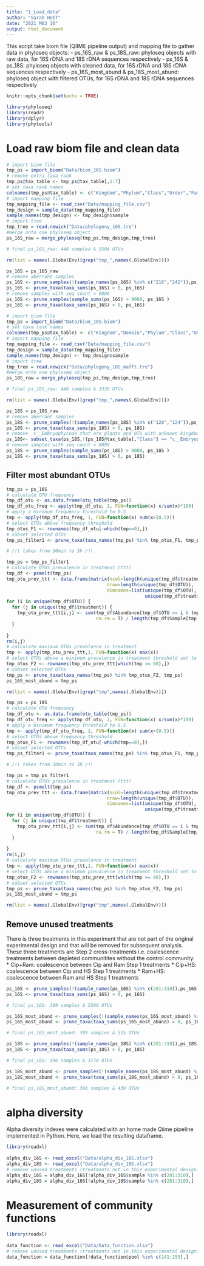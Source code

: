```yaml
---
title: "1_Load_data"
author: "Sarah HUET"
date: "2021 M03 10"
output: html_document
---
```


This script take biom file (QIIME pipeline output) and mapping file to gather data in phyloseq objects:
     - ps_16S_raw & ps_18S_raw: phyloseq objects with raw data, for 16S rDNA and 18S rDNA sequences respectively
     - ps_16S & ps_18S: phyloseq objects with cleaned data, for 16S rDNA and 18S rDNA sequences respectively
     - ps_16S_most_abund & ps_18S_most_abund: phyloseq object with filtered OTUs, for 16S rDNA and 18S rDNA sequences respectively

```r
knitr::opts_chunk$set(echo = TRUE)

library(phyloseq)
library(readr)
library(dplyr)
library(phytools)

```

# Load raw biom file and clean data

```r

# import biom file
tmp_ps = import_biom("Data/biom_16S.biom")
# remove extra taxa rank
tmp_ps@tax_table <- tmp_ps@tax_table[,1:7]
# set taxa rank names
colnames(tmp_ps@tax_table) <- c("Kingdom","Phylum","Class","Order","Family","Genus","Species")
# import mapping file
tmp_mapping_file <- read_csv("Data/mapping_file.csv")
tmp_design = sample_data(tmp_mapping_file)
sample_names(tmp_design) <- tmp_design$sample
# import tree
tmp_tree = read.newick("Data/phylogeny_16S.tre")
#merge onto one phyloseq object
ps_16S_raw = merge_phyloseq(tmp_ps,tmp_design,tmp_tree)

# final ps_16S_raw: 440 samples & 5504 OTUs

rm(list = names(.GlobalEnv)[grep("tmp_",names(.GlobalEnv))])

```

```r

ps_16S = ps_16S_raw
# remove aberrant samples
ps_16S <- prune_samples(!(sample_names(ps_16S) %in% c("216","242")),ps_16S)
ps_16S <- prune_taxa(taxa_sums(ps_16S) > 0, ps_16S)
# remove samples with seq count < 9000
ps_16S <- prune_samples(sample_sums(ps_16S) > 9000, ps_16S )
ps_16S <- prune_taxa(taxa_sums(ps_16S) > 0, ps_16S)

```

```r

# import biom file
tmp_ps = import_biom("Data/biom_18S.biom")
# set taxa rank names
colnames(tmp_ps@tax_table) <- c("Kingdom","Domain","Phylum","Class","Order","Family","Genus","Species")
# import mapping file
tmp_mapping_file <- read_csv("Data/mapping_file.csv")
tmp_design = sample_data(tmp_mapping_file)
sample_names(tmp_design) <- tmp_design$sample
# import tree
tmp_tree = read.newick("Data/phylogeny_18S_mafft.tre")
#merge onto one phyloseq object
ps_18S_raw = merge_phyloseq(tmp_ps,tmp_design,tmp_tree)

# final ps_18S_raw: 440 samples & 3336 OTUs

rm(list = names(.GlobalEnv)[grep("tmp_",names(.GlobalEnv))])
```

```r

ps_18S = ps_18S_raw
# remove aberrant samples
ps_18S <- prune_samples(!(sample_names(ps_18S) %in% c("120","124")),ps_18S)
ps_18S <- prune_taxa(taxa_sums(ps_18S) > 0, ps_18S)
# remove  c__Embryophyceae that are plants and OTU with unknown kingdom
ps_18S<- subset_taxa(ps_18S,!(ps_18S@tax_table[,"Class"] == "c__Embryophyceae"))
# remove samples with seq count < 8000
ps_18S <- prune_samples(sample_sums(ps_18S) > 8000, ps_18S )
ps_18S <- prune_taxa(taxa_sums(ps_18S) > 0, ps_18S)

```

## Filter most abundant OTUs

```r

tmp_ps = ps_16S
# calculate OTU frequency
tmp_df_otu <- as.data.frame(otu_table(tmp_ps))
tmp_df_otu_freq <- apply(tmp_df_otu, 2, FUN=function(x) x/sum(x)*100)
# apply a minimum frequency threshold to 0.5
tmp <- apply(tmp_df_otu_freq, 1, FUN=function(x) sum(x>(0.5)))
# select OTUs above frequency threshold
tmp_otus_F1 <- rownames(tmp_df_otu[-which(tmp==0),])
# subset selected OTUs
tmp_ps_filter1 <- prune_taxa(taxa_names(tmp_ps) %in% tmp_otus_F1, tmp_ps)

```

```r
# /!\ takes from 30min to 3h /!\

tmp_ps = tmp_ps_filter1 
# calculate OTUs prevalence in treatment (ttt)
tmp_df <- psmelt(tmp_ps)
tmp_otu_prev_ttt <- data.frame(matrix(ncol=length(unique(tmp_df$treatment)),
                                     nrow=length(unique(tmp_df$OTU)), 
                                     dimnames=list(unique(tmp_df$OTU),
                                                   unique(tmp_df$treatment))))
for (i in unique(tmp_df$OTU)) {
  for (j in unique(tmp_df$treatment)) {
    tmp_otu_prev_ttt[i,j] <- sum(tmp_df$Abundance[tmp_df$OTU == i & tmp_df$treatment == j] > 0,
                                 na.rm = T) / length(tmp_df$Sample[tmp_df$OTU == i & tmp_df$treatment == j]) *100
  }
  
} 
rm(i,j)
# calculate maximum OTUs prevalence in treatment
tmp <- apply(tmp_otu_prev_ttt,1, FUN=function(x) max(x))
# select OTUs above a minimum prevalence in treatment threshold set to 60% 
tmp_otus_F2 <- rownames(tmp_otu_prev_ttt[which(tmp >= 60),])
# subset selected OTUs
tmp_ps <- prune_taxa(taxa_names(tmp_ps) %in% tmp_otus_F2, tmp_ps)
ps_16S_most_abund = tmp_ps

rm(list = names(.GlobalEnv)[grep("tmp",names(.GlobalEnv))])
```

```r

tmp_ps = ps_18S
# calculate OTU frequency
tmp_df_otu <- as.data.frame(otu_table(tmp_ps))
tmp_df_otu_freq <- apply(tmp_df_otu, 2, FUN=function(x) x/sum(x)*100)
# apply a minimum frequency threshold to 0.5
tmp <- apply(tmp_df_otu_freq, 1, FUN=function(x) sum(x>(0.5)))
# select OTUs above frequency threshold
tmp_otus_F1 <- rownames(tmp_df_otu[-which(tmp==0),])
# subset selected OTUs
tmp_ps_filter1 <- prune_taxa(taxa_names(tmp_ps) %in% tmp_otus_F1, tmp_ps)

```

```r
# /!\ takes from 30min to 3h /!\

tmp_ps = tmp_ps_filter1 
# calculate OTUs prevalence in treatment (ttt)
tmp_df <- psmelt(tmp_ps)
tmp_otu_prev_ttt <- data.frame(matrix(ncol=length(unique(tmp_df$treatment)),
                                     nrow=length(unique(tmp_df$OTU)), 
                                     dimnames=list(unique(tmp_df$OTU),
                                                   unique(tmp_df$treatment))))
for (i in unique(tmp_df$OTU)) {
  for (j in unique(tmp_df$treatment)) {
    tmp_otu_prev_ttt[i,j] <- sum(tmp_df$Abundance[tmp_df$OTU == i & tmp_df$treatment == j] > 0,
                                 na.rm = T) / length(tmp_df$Sample[tmp_df$OTU == i & tmp_df$treatment == j]) *100
  }
  
} 
rm(i,j)
# calculate maximum OTUs prevalence in treatment
tmp <- apply(tmp_otu_prev_ttt,1, FUN=function(x) max(x))
# select OTUs above a minimum prevalence in treatment threshold set to 60% 
tmp_otus_F2 <- rownames(tmp_otu_prev_ttt[which(tmp >= 60),])
# subset selected OTUs
tmp_ps <- prune_taxa(taxa_names(tmp_ps) %in% tmp_otus_F2, tmp_ps)
ps_18S_most_abund = tmp_ps

rm(list = names(.GlobalEnv)[grep("tmp",names(.GlobalEnv))])
```

## Remove unused treatments

There is three treatments in this experiment that are not part of the original experimental design and that will be removed for subsequent analysis.
These three treatments are Step 2 cross-treatments i.e. coalescence treatments between depleted communitites without the control community:
* Cip+Ram: coalescence between Cip and Ram Step 1 treatments
* Cip+HS: coalescence between Cip and HS Step 1 treatments
* Ram+HS: coalescence between Ram and HS Step 1 treatments

```r

ps_16S <- prune_samples(!(sample_names(ps_16S) %in% c(281:310)),ps_16S)
ps_16S <- prune_taxa(taxa_sums(ps_16S) > 0, ps_16S)

# final ps_16S: 399 samples & 5500 OTUs

ps_16S_most_abund <- prune_samples(!(sample_names(ps_16S_most_abund) %in% c(281:310)),ps_16S_most_abund)
ps_16S_most_abund <- prune_taxa(taxa_sums(ps_16S_most_abund) > 0, ps_16S_most_abund)

# final ps_16S_most_abund: 399 samples & 515 OTUs

```

```r

ps_18S <- prune_samples(!(sample_names(ps_18S) %in% c(281:310)),ps_18S)
ps_18S <- prune_taxa(taxa_sums(ps_18S) > 0, ps_18S)

# final ps_18S: 396 samples & 3170 OTUs

ps_18S_most_abund <- prune_samples(!(sample_names(ps_18S_most_abund) %in% c(281:310)),ps_18S_most_abund)
ps_18S_most_abund <- prune_taxa(taxa_sums(ps_18S_most_abund) > 0, ps_18S_most_abund)

# final ps_18S_most_abund: 396 samples & 439 OTUs

```

# alpha diversity

Alpha diversity indexes were calculated with an home made Qiime pipeline implemented in Python. Here, we load the resulting dataframe.

```r

library(readxl)
 
alpha_div_16S <- read_excel("Data/alpha_div_16S.xlsx")
alpha_div_18S <- read_excel("Data/alpha_div_18S.xlsx")
# remove unused treatments (treatments not in this experimental design)
alpha_div_16S = alpha_div_16S[!alpha_div_16S$sample %in% c(281:310),]
alpha_div_18S = alpha_div_18S[!alpha_div_18S$sample %in% c(281:310),]

```

# Measurement of community functions 

```r

library(readxl)
 
data_function <- read_excel("Data/Data_function.xlsx")
# remove unused treatments (treatments not in this experimental design)
data_function = data_function[!data_function$pool %in% c(141:155),]

```
